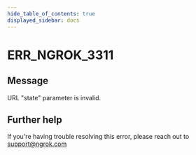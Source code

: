```yaml
---
hide_table_of_contents: true
displayed_sidebar: docs
---
```



# ERR_NGROK_3311

## Message

URL "state" parameter is invalid.

<ErrorDetails error="err_ngrok_3311" />

## Further help

If you're having trouble resolving this error, please reach out to [support@ngrok.com](mailto:support@ngrok.com?subject=Help%20with%20ERR_NGROK_3311)
